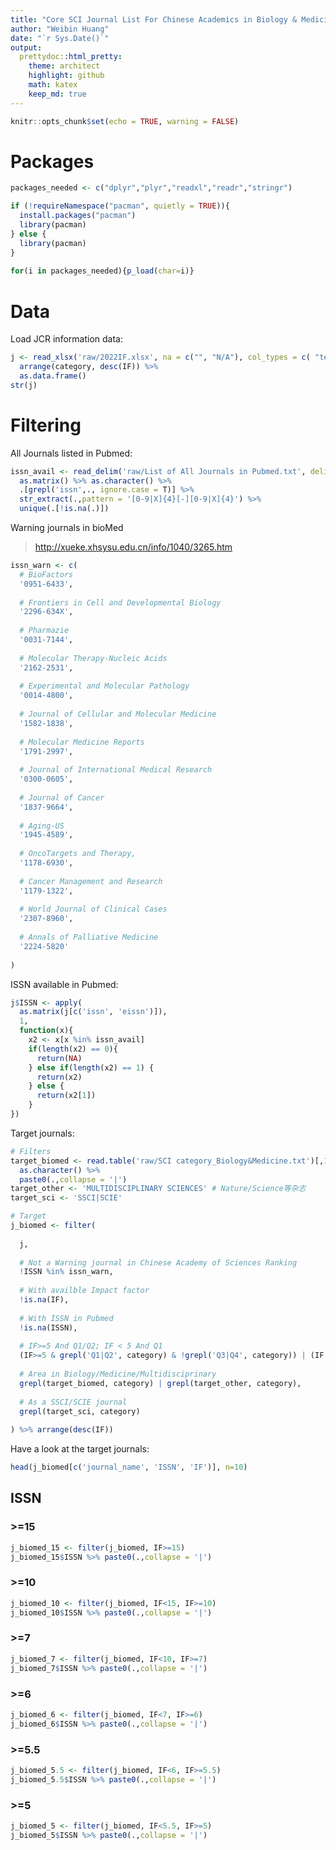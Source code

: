 ```yaml
---
title: "Core SCI Journal List For Chinese Academics in Biology & Medicine"
author: "Weibin Huang"
date: "`r Sys.Date()`"
output:
  prettydoc::html_pretty:
    theme: architect
    highlight: github
    math: katex
    keep_md: true
---
```



```r
knitr::opts_chunk$set(echo = TRUE, warning = FALSE)
```

# Packages

```r
packages_needed <- c("dplyr","plyr","readxl","readr","stringr")

if (!requireNamespace("pacman", quietly = TRUE)){
  install.packages("pacman")
  library(pacman)
} else {
  library(pacman)
}
  
for(i in packages_needed){p_load(char=i)}
```

# Data

Load JCR information data:

```r
j <- read_xlsx('raw/2022IF.xlsx', na = c("", "N/A"), col_types = c( "text", "text","text", "text",  "numeric",  "numeric",  "numeric",  "numeric")) %>% 
  arrange(category, desc(IF)) %>% 
  as.data.frame()
str(j)
```


# Filtering

All Journals listed in Pubmed:

```r
issn_avail <- read_delim('raw/List of All Journals in Pubmed.txt', delim  = '\t') %>% 
  as.matrix() %>% as.character() %>% 
  .[grepl('issn',., ignore.case = T)] %>% 
  str_extract(.,pattern = '[0-9|X]{4}[-][0-9|X]{4}') %>%
  unique(.[!is.na(.)])
```

Warning journals in bioMed

> [http://xueke.xhsysu.edu.cn/info/1040/3265.htm](http://xueke.xhsysu.edu.cn/info/1040/3265.htm)

```r

issn_warn <- c(
  # BioFactors
  '0951-6433',
  
  # Frontiers in Cell and Developmental Biology
  '2296-634X',
  
  # Pharmazie
  '0031-7144',
  
  # Molecular Therapy-Nucleic Acids
  '2162-2531',
  
  # Experimental and Molecular Pathology
  '0014-4800',
  
  # Journal of Cellular and Molecular Medicine
  '1582-1838',
  
  # Molecular Medicine Reports
  '1791-2997',
  
  # Journal of International Medical Research
  '0300-0605',
  
  # Journal of Cancer
  '1837-9664',
  
  # Aging-US
  '1945-4589',
  
  # OncoTargets and Therapy,
  '1178-6930',
  
  # Cancer Management and Research
  '1179-1322',
  
  # World Journal of Clinical Cases
  '2307-8960',
  
  # Annals of Palliative Medicine
  '2224-5820'
  
)
```

ISSN available in Pubmed: 

```r
j$ISSN <- apply(
  as.matrix(j[c('issn', 'eissn')]), 
  1, 
  function(x){
    x2 <- x[x %in% issn_avail]
    if(length(x2) == 0){
      return(NA)
    } else if(length(x2) == 1) {
      return(x2)
    } else {
      return(x2[1])
    }
})

```

Target journals:

```r

# Filters
target_biomed <- read.table('raw/SCI category_Biology&Medicine.txt')[,1] %>% 
  as.character() %>% 
  paste0(.,collapse = '|')
target_other <- 'MULTIDISCIPLINARY SCIENCES' # Nature/Science等杂志
target_sci <- 'SSCI|SCIE'

# Target
j_biomed <- filter(
  
  j,
  
  # Not a Warning journal in Chinese Academy of Sciences Ranking
  !ISSN %in% issn_warn,
  
  # With availble Impact factor
  !is.na(IF),
  
  # With ISSN in Pubmed
  !is.na(ISSN),
  
  # IF>=5 And Q1/Q2; IF < 5 And Q1
  (IF>=5 & grepl('Q1|Q2', category) & !grepl('Q3|Q4', category)) | (IF < 5 & grepl('Q1', category) & !grepl('Q2|Q3|Q4', category)), 
  
  # Area in Biology/Medicine/Multidisciprinary
  grepl(target_biomed, category) | grepl(target_other, category),
  
  # As a SSCI/SCIE journal
  grepl(target_sci, category)
  
) %>% arrange(desc(IF))

```

Have a look at the target journals:

```r
head(j_biomed[c('journal_name', 'ISSN', 'IF')], n=10)

```

## ISSN

### >=15

```r
j_biomed_15 <- filter(j_biomed, IF>=15)
j_biomed_15$ISSN %>% paste0(.,collapse = '|')
```


### >=10


```r
j_biomed_10 <- filter(j_biomed, IF<15, IF>=10)
j_biomed_10$ISSN %>% paste0(.,collapse = '|')
```


### >=7


```r
j_biomed_7 <- filter(j_biomed, IF<10, IF>=7)
j_biomed_7$ISSN %>% paste0(.,collapse = '|')
```

### >=6


```r
j_biomed_6 <- filter(j_biomed, IF<7, IF>=6)
j_biomed_6$ISSN %>% paste0(.,collapse = '|')
```


### >=5.5


```r
j_biomed_5.5 <- filter(j_biomed, IF<6, IF>=5.5)
j_biomed_5.5$ISSN %>% paste0(.,collapse = '|')
```


### >=5


```r
j_biomed_5 <- filter(j_biomed, IF<5.5, IF>=5)
j_biomed_5$ISSN %>% paste0(.,collapse = '|')

```


